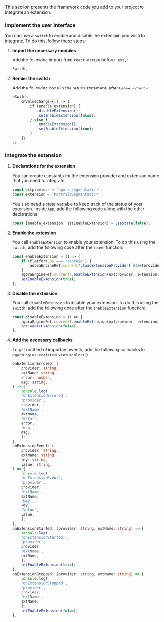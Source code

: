<PlatformWrapper platform="react-native">

This section presents the framework code you add to your <Vpl k="NAME" /> project to integrate an extension.

### Implement the user interface

You can use a `switch` to enable and disable the extension you wish to integrate. To do this, follow these steps:

1.  **Import the necessary modules**

    Add the following import from `react-native` before `Text,`:

    ```ts
    Switch,
    ```

1.  **Render the switch**

    Add the following code in the return statement, after `Leave </Text>`:

    ```ts
    <Switch
        onValueChange={() => {
            if (enable_extension) {
                disableExtension();
                setEnableExtension(false);
            } else {
                enableExtension();
                setEnableExtension(true);
            }
        }}
    />
    ```

### Integrate the extension

1.  **Declarations for the extension**

    You can create constants for the extension provider and extension name that you need to integrate.

    ```ts
    const extprovider = 'agora_segmentation';
    const extension = 'PortraitSegmentation';
    ```

    You also need a state variable to keep track of the status of your extension. Inside `App`, add the following code along with the other declarations:

    ```ts
    const [enable_extension, setEnableExtension] = useState(false);
    ```

1.  **Enable the extension**

    You call `enableExtension` to enable your extension. To do this using the `switch`, add the following code after the `leave` function:

    ```ts
    const enableExtension = () => {
        if (Platform.OS === 'android') {
            agoraEngineRef.current?.loadExtensionProvider(`${extprovider}_extension`);
        }
        agoraEngineRef.current?.enableExtension(extprovider, extension, true);
        setEnableExtension(true);
    };
    ```

1.  **Disable the extension**

    You call `disableExtension` to disable your extension. To do this using the `switch`, add the following code after the `enableExtension` function:

    ```ts
    const disableExtension = () => {
        agoraEngineRef.current?.enableExtension(extprovider, extension, false);
        setEnableExtension(false);
    };
    ````

1. **Add the necessary callbacks**

    To get notified of important events, add the following callbacks to `agoraEngine.registerEventHandler({`:

    ``` ts
    onExtensionErrored: (
        provider: string,
        extName: string,
        error: number,
        msg: string,
    ) => {
        console.log(
        'onExtensionErrored',
        'provider',
        provider,
        'extName',
        extName,
        'error',
        error,
        'msg',
        msg,
        );
    },
    onExtensionEvent: (
        provider: string,
        extName: string,
        key: string,
        value: string,
    ) => {
        console.log(
        'onExtensionEvent',
        'provider',
        provider,
        'extName',
        extName,
        'key',
        key,
        'value',
        value,
        );
    },
    onExtensionStarted: (provider: string, extName: string) => {
        console.log(
        'onExtensionStarted',
        'provider',
        provider,
        'extName',
        extName,
        );
        setEnableExtension(true);
    },
    onExtensionStopped: (provider: string, extName: string) => {
        console.log(
        'onExtensionStopped',
        'provider',
        provider,
        'extName',
        extName,
        );
        setEnableExtension(false);
    },
    ```

</PlatformWrapper>